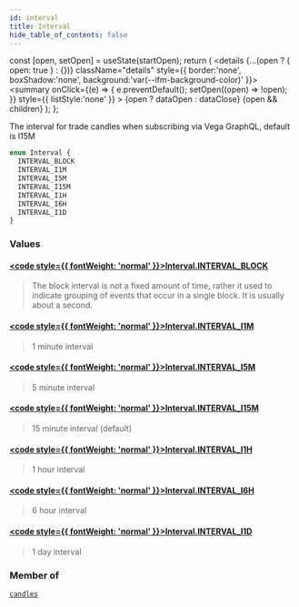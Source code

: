 ```yaml
---
id: interval
title: Interval
hide_table_of_contents: false
---
```







  const [open, setOpen] = useState(startOpen);
  return (
    <details {...(open ? { open: true } : {})} className="details" style={{ border:'none', boxShadow:'none', background:'var(--ifm-background-color)' }}>
      <summary
        onClick={(e) => {
          e.preventDefault();
          setOpen((open) => !open);
        }}
        style={{ listStyle:'none' }}
      >
      {open ? dataOpen : dataClose}
      </summary>
      {open && children}
    </details>
  );
};




The interval for trade candles when subscribing via Vega GraphQL, default is I15M


```graphql
enum Interval {
  INTERVAL_BLOCK
  INTERVAL_I1M
  INTERVAL_I5M
  INTERVAL_I15M
  INTERVAL_I1H
  INTERVAL_I6H
  INTERVAL_I1D
}
```


### Values

#### [<code style={{ fontWeight: 'normal' }}>Interval.<b>INTERVAL_BLOCK</b></code>](#) 
> The block interval is not a fixed amount of time, rather it used to indicate grouping of events that occur in a single block. It is usually about a second.
> 

#### [<code style={{ fontWeight: 'normal' }}>Interval.<b>INTERVAL_I1M</b></code>](#) 
> 1 minute interval
> 

#### [<code style={{ fontWeight: 'normal' }}>Interval.<b>INTERVAL_I5M</b></code>](#) 
> 5 minute interval
> 

#### [<code style={{ fontWeight: 'normal' }}>Interval.<b>INTERVAL_I15M</b></code>](#) 
> 15 minute interval (default)
> 

#### [<code style={{ fontWeight: 'normal' }}>Interval.<b>INTERVAL_I1H</b></code>](#) 
> 1 hour interval
> 

#### [<code style={{ fontWeight: 'normal' }}>Interval.<b>INTERVAL_I6H</b></code>](#) 
> 6 hour interval
> 

#### [<code style={{ fontWeight: 'normal' }}>Interval.<b>INTERVAL_I1D</b></code>](#) 
> 1 day interval
> 



### Member of

[`candles`](/testnet/api/graphql/subscriptions/candles)  <Badge class="secondary" text="subscription"/>

